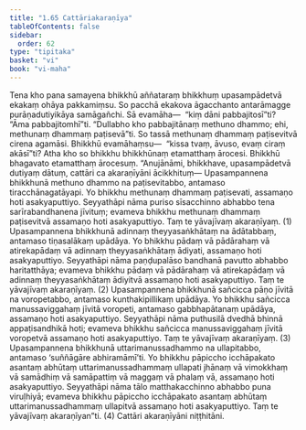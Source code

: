 ```yaml
---
title: "1.65 Cattāriakaraṇīya"
tableOfContents: false
sidebar:
  order: 62
type: "tipitaka"
basket: "vi"
book: "vi-maha"
---
```



<DynamicBreadcrumb />

<Division number="129" book="vi-maha">

<Paragraph number="539" book="vi-maha">
Tena kho pana samayena bhikkhū aññataraṃ bhikkhuṃ upasampādetvā ekakaṃ ohāya pakkamiṃsu. So pacchā ekakova āgacchanto antarāmagge purāṇadutiyikāya samāgañchi. Sā evamāha—  “kiṃ dāni pabbajitosī”ti? “Āma pabbajitomhī”ti. “Dullabho kho pabbajitānaṃ methuno dhammo; ehi, methunaṃ dhammaṃ paṭisevā”ti. So tassā methunaṃ dhammaṃ paṭisevitvā cirena agamāsi. Bhikkhū evamāhaṃsu—  “kissa tvaṃ, āvuso, evaṃ ciraṃ akāsī”ti? Atha kho so bhikkhu bhikkhūnaṃ etamatthaṃ ārocesi. Bhikkhū bhagavato etamatthaṃ ārocesuṃ. “Anujānāmi, bhikkhave, upasampādetvā dutiyaṃ dātuṃ, cattāri ca akaraṇīyāni ācikkhituṃ—
</Paragraph>

<Paragraph number="540" book="vi-maha">
Upasampannena bhikkhunā methuno dhammo na paṭisevitabbo, antamaso tiracchānagatāyapi. Yo bhikkhu methunaṃ dhammaṃ paṭisevati, assamaṇo hoti asakyaputtiyo. Seyyathāpi nāma puriso sīsacchinno abhabbo tena sarīrabandhanena jīvituṃ; evameva bhikkhu methunaṃ dhammaṃ paṭisevitvā assamaṇo hoti asakyaputtiyo. Taṃ te yāvajīvaṃ akaraṇīyaṃ. (1)
</Paragraph>

<Paragraph number="541" book="vi-maha">
Upasampannena bhikkhunā adinnaṃ theyyasaṅkhātaṃ na ādātabbaṃ, antamaso tiṇasalākaṃ upādāya. Yo bhikkhu pādaṃ vā pādārahaṃ vā atirekapādaṃ vā adinnaṃ theyyasaṅkhātaṃ ādiyati, assamaṇo hoti asakyaputtiyo. Seyyathāpi nāma paṇḍupalāso bandhanā pavutto abhabbo haritatthāya; evameva bhikkhu pādaṃ vā pādārahaṃ vā atirekapādaṃ vā adinnaṃ theyyasaṅkhātaṃ ādiyitvā assamaṇo hoti asakyaputtiyo. Taṃ te yāvajīvaṃ akaraṇīyaṃ. (2)
</Paragraph>

<Paragraph number="542" book="vi-maha">
Upasampannena bhikkhunā sañcicca pāṇo jīvitā na voropetabbo, antamaso kunthakipillikaṃ upādāya. Yo bhikkhu sañcicca manussaviggahaṃ jīvitā voropeti, antamaso gabbhapātanaṃ upādāya, assamaṇo hoti asakyaputtiyo. Seyyathāpi nāma puthusilā dvedhā bhinnā appaṭisandhikā hoti; evameva bhikkhu sañcicca manussaviggahaṃ jīvitā voropetvā assamaṇo hoti asakyaputtiyo. Taṃ te yāvajīvaṃ akaraṇīyaṃ. (3)
</Paragraph>

<Paragraph number="543" book="vi-maha">
Upasampannena bhikkhunā uttarimanussadhammo na ullapitabbo, antamaso ‘suññāgāre abhiramāmī’ti. Yo bhikkhu pāpiccho icchāpakato asantaṃ abhūtaṃ uttarimanussadhammaṃ ullapati jhānaṃ vā vimokkhaṃ vā samādhiṃ vā samāpattiṃ vā maggaṃ vā phalaṃ vā, assamaṇo hoti asakyaputtiyo. Seyyathāpi nāma tālo matthakacchinno abhabbo puna viruḷhiyā; evameva bhikkhu pāpiccho icchāpakato asantaṃ abhūtaṃ uttarimanussadhammaṃ ullapitvā assamaṇo hoti asakyaputtiyo. Taṃ te yāvajīvaṃ akaraṇīyan”ti. (4)

</Paragraph>
</Division>

<Paragraph number="544" type="center" book="vi-maha">
Cattāri akaraṇīyāni niṭṭhitāni.
</Paragraph>